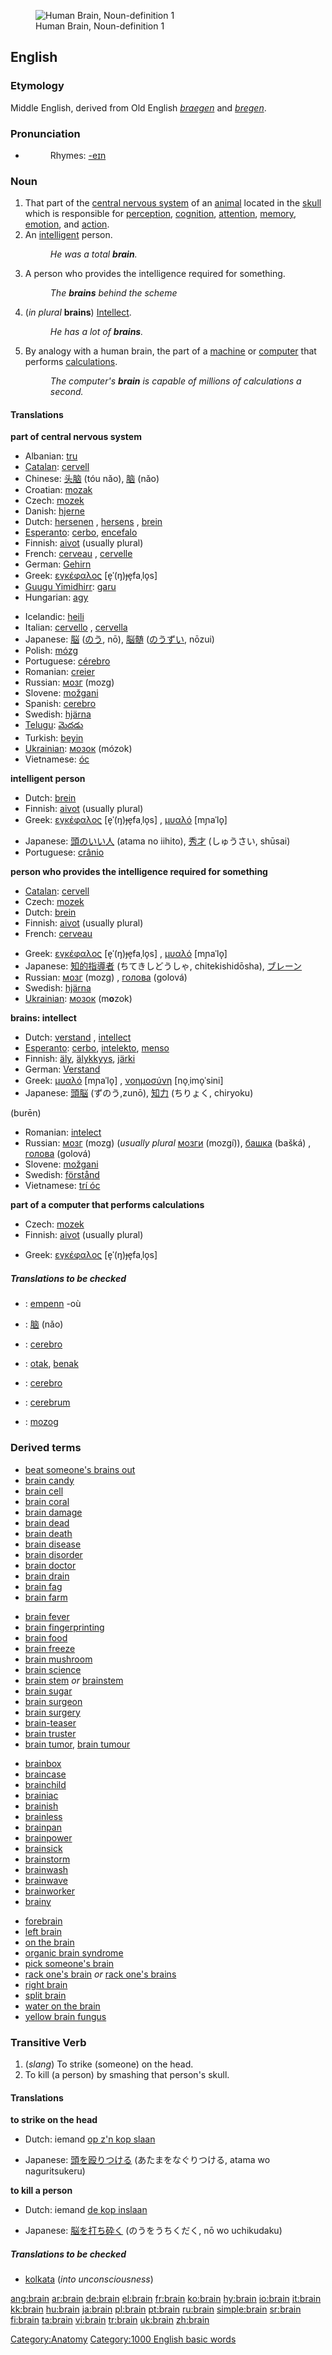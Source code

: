 {{wikipedia}}
[[Image:Human brain NIH.jpg|thumb|right|Human Brain, Noun-definition 1]]
==English==

===Etymology===
Middle English, derived from Old English ''[[braegen]]'' and ''[[bregen]]''.

===Pronunciation===
*{{audio|en-us-brain.ogg|Audio (US)}}
*:Rhymes: [[Rhymes:English:-eɪn|-eɪn]]

===Noun===
{{en-noun}}

# That part of the [[central nervous system]] of an [[animal]] located in the [[skull]] which is responsible for [[perception]], [[cognition]], [[attention]], [[memory]], [[emotion]], and [[action]].
# An [[intelligent]] person.
#:''He was a total '''brain'''.''
# {{cattag|English pluralia tantum}} A person who provides the intelligence required for something.
#:''The '''brains''' behind the scheme''
# (''in plural'' '''brains''') [[Intellect]].
#:''He has a lot of '''brains'''.''
# By analogy with a human brain, the part of a [[machine]] or [[computer]] that performs [[calculation]]s.
#:''The computer's '''brain''' is capable of millions of calculations a second.''

====Translations====
'''part of central nervous system'''
{{top}}
*Albanian: [[tru]] {{m}}
*[[Catalan]]: [[cervell]] {{m}}
*Chinese: [[头脑]] (tóu nǎo), [[脑]] (nǎo)
*Croatian: [[mozak]] {{m}}
*Czech: [[mozek]] {{m}}
*Danish: [[hjerne]] {{g|Danish}}
*Dutch: [[hersenen]] {{p}}, [[hersens]] {{p}}, [[brein]] {{n}}
*[[Esperanto]]: [[cerbo]], [[encefalo]]
*Finnish: [[aivot]] (usually plural) 
*French: [[cerveau]] {{m}}, [[cervelle]] {{f}} {{italbrac|pejorative or when used as food}}
*German: [[Gehirn]] {{n}}
*Greek: [[εγκέφαλος]] [e̞ˈ(ŋ)ɟe̞faˌlo̞s] {{m}}
*[[Guugu Yimidhirr]]: [[garu]]
*Hungarian: [[agy]]
{{mid}}
*Icelandic: [[heili]] {{m}}
*Italian: [[cervello]] {{m}}, [[cervella]] {{f}} {{italbrac|when used as food}}
*Japanese: [[脳]] ([[のう]], nō), [[脳髄]] ([[のうずい]], nōzui)
*Polish: [[mózg]] {{m}}
*Portuguese: [[cérebro]] {{m}}
*Romanian: [[creier]] {{m}}
*Russian: [[мозг]] (mozg) {{m}}
*Slovene: [[možgani]] {{m}} {{p}}
*Spanish: [[cerebro]] {{m}}
*Swedish: [[hjärna]] {{c}}
*[[Telugu]]: [[మెదడు]]
*Turkish: [[beyin]]
*[[Ukrainian]]: [[мозок]] {{m}} (mózok)
*Vietnamese: [[óc]]
{{bottom}}

'''intelligent person'''
{{top}}
*Dutch: [[brein]] {{n}}
*Finnish: [[aivot]] (usually plural) 
*Greek: [[εγκέφαλος]] [e̞ˈ(ŋ)ɟe̞faˌlo̞s] {{m}}, [[μυαλό]] [mɲaˈlo̞] {{n}}
{{mid}}
*Japanese: [[頭のいい人]] (atama no iihito), [[秀才]] (しゅうさい, shūsai)
*Portuguese: [[crânio]] {{m}} {{italbrac|slang}}
{{bottom}}

'''person who provides the intelligence required for something'''
{{top}}
*[[Catalan]]: [[cervell]] {{m}}
*Czech: [[mozek]] {{m}}
*Dutch: [[brein]] {{n}}
*Finnish: [[aivot]] (usually plural)
*French: [[cerveau]] {{m}}
{{mid}}
*Greek: [[εγκέφαλος]] [e̞ˈ(ŋ)ɟe̞faˌlo̞s] {{m}}, [[μυαλό]] [mɲaˈlo̞] {{n}}
*Japanese: [[知的指導者]] (ちてきしどうしゃ, chitekishidōsha), [[ブレーン]]
*Russian: [[мозг]] (mozg) {{m}}, [[голова]] (golová) {{f}}
*Swedish: [[hjärna]] {{c}}
*[[Ukrainian]]: [[мозок]] {{m}} (m'''o'''zok)
{{bottom}}

'''brains: intellect'''
{{top}}
*Dutch: [[verstand]] {{m}}, [[intellect]] {{n}}
*[[Esperanto]]: [[cerbo]], [[intelekto]], [[menso]]
*Finnish: [[äly]], [[älykkyys]], [[järki]]
*German: [[Verstand]] {{m}}
*Greek: [[μυαλό]] [mɲaˈlo̞] {{n}}, [[νοημοσύνη]] [no̞ˌimo̞ˈsini] {{f}}
*Japanese: [[頭脳]] (ずのう,zunō), [[知力]] (ちりょく, chiryoku)
(burēn)
{{mid}}
*Romanian: [[intelect]] {{n}}
*Russian: [[мозг]] (mozg) {{m}} (''usually plural'' [[мозги]] (mozgí)), [[башка]] (bašká) {{f}}, [[голова]] (golová) {{f}}
*Slovene: [[možgani]] {{m}} {{p}}
*Swedish: [[förstånd]] {{n}}
*Vietnamese: [[trí óc]]
{{bottom}}

'''part of a computer that performs calculations'''
{{top}}
*Czech: [[mozek]] {{m}}
*Finnish: [[aivot]] (usually plural) 
{{mid}}
*Greek: [[εγκέφαλος]] [e̞ˈ(ŋ)ɟe̞faˌlo̞s] {{m}}
{{bottom}}

=====Translations to be checked=====
{{checktrans}} 
*{{ttbc|Breton}}: [[empenn]] {{m}} -où
*{{ttbc|Chinese}}: [[脑]] (nǎo)
*{{ttbc|Ido}}: [[cerebro]]
*{{ttbc|Indonesian}}: [[otak]], [[benak]]
*{{ttbc|Interlingua}}: [[cerebro]]
*{{ttbc|Latin}}: [[cerebrum]] {{n}}
*{{ttbc|Slovak}}: [[mozog]] {{m}}

===Derived terms===
{{top4}}
*[[beat someone's brains out]]
*[[brain candy]]
*[[brain cell]]
*[[brain coral]]
*[[brain damage]]
*[[brain dead]]
*[[brain death]]
*[[brain disease]]
*[[brain disorder]]
*[[brain doctor]]
*[[brain drain]]
*[[brain fag]]
*[[brain farm]]
{{mid4}}
*[[brain fever]]
*[[brain fingerprinting]]
*[[brain food]]
*[[brain freeze]]
*[[brain mushroom]]
*[[brain science]]
*[[brain stem]] ''or'' [[brainstem]]
*[[brain sugar]]
*[[brain surgeon]]
*[[brain surgery]]
*[[brain-teaser]]
*[[brain truster]]
*[[brain tumor]], [[brain tumour]]
{{mid4}}
*[[brainbox]]
*[[braincase]]
*[[brainchild]]
*[[brainiac]]
*[[brainish]]
*[[brainless]]
*[[brainpan]]
*[[brainpower]]
*[[brainsick]]
*[[brainstorm]]
*[[brainwash]]
*[[brainwave]]
*[[brainworker]]
*[[brainy]]
{{mid4}}
*[[forebrain]]
*[[left brain]]
*[[on the brain]]
*[[organic brain syndrome]]
*[[pick someone's brain]]
*[[rack one's brain]] ''or'' [[rack one's brains]]
*[[right brain]]
*[[split brain]]
*[[water on the brain]]
*[[yellow brain fungus]]
{{bottom}}

===Transitive Verb===
{{en-verb}}

# (''slang'') To strike (someone) on the head.
# To kill (a person) by smashing that person's skull.

{{seeCites}}

====Translations====
'''to strike on the head'''
{{top}}
*Dutch: iemand [[op z'n kop slaan]]
{{mid}}
*Japanese: [[頭を殴りつける]] (あたまをなぐりつける, atama wo naguritsukeru)
{{bottom}}

'''to kill a person'''
{{top}}
*Dutch: iemand [[de kop inslaan]]
{{mid}}
*Japanese: [[脳を打ち砕く]] (のうをうちくだく, nō wo uchikudaku)
{{bottom}}

=====Translations to be checked=====
{{checktrans}} 
*[[kolkata]] (''into unconsciousness'')<!--what language and what sense is this for?-->

[[Category:Anatomy]]
[[Category:1000 English basic words]]

[[ang:brain]]
[[ar:brain]]
[[de:brain]]
[[el:brain]]
[[fr:brain]]
[[ko:brain]]
[[hy:brain]]
[[io:brain]]
[[it:brain]]
[[kk:brain]]
[[hu:brain]]
[[ja:brain]]
[[pl:brain]]
[[pt:brain]]
[[ru:brain]]
[[simple:brain]]
[[sr:brain]]
[[fi:brain]]
[[ta:brain]]
[[vi:brain]]
[[tr:brain]]
[[uk:brain]]
[[zh:brain]]